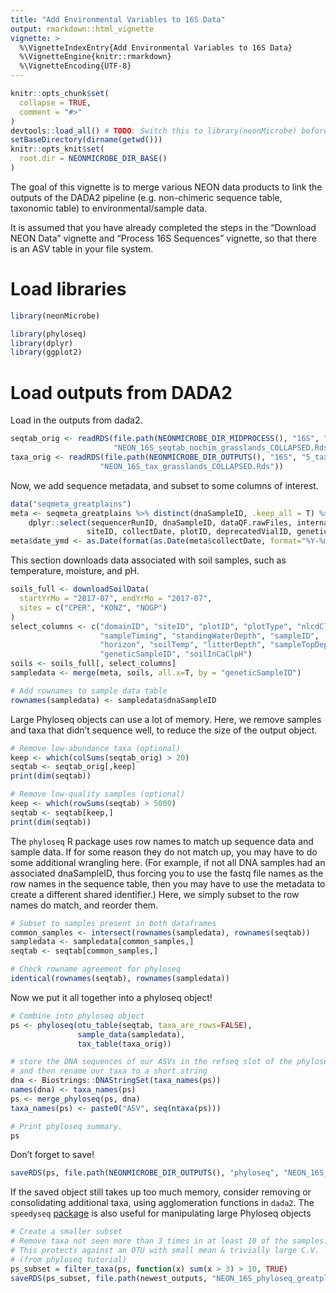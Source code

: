 ```yaml
---
title: "Add Environmental Variables to 16S Data"
output: rmarkdown::html_vignette
vignette: >
  %\VignetteIndexEntry{Add Environmental Variables to 16S Data}
  %\VignetteEngine{knitr::rmarkdown}
  %\VignetteEncoding{UTF-8}
---
```


```r
knitr::opts_chunk$set(
  collapse = TRUE,
  comment = "#>"
)
devtools::load_all() # TODO: Switch this to library(neonMicrobe) before publishing
setBaseDirectory(dirname(getwd()))
knitr::opts_knit$set(
  root.dir = NEONMICROBE_DIR_BASE()
)
```

The goal of this vignette is to merge various NEON data products to link the outputs of the DADA2 pipeline (e.g. non-chimeric sequence table, taxonomic table) to environmental/sample data. 

It is assumed that you have already completed the steps in the "Download NEON Data" vignette and "Process 16S Sequences" vignette, so that there is an ASV table in your file system.

# Load libraries

```r
library(neonMicrobe)
```

```r
library(phyloseq)
library(dplyr)
library(ggplot2)
```

# Load outputs from DADA2 

Load in the outputs from dada2.

```r
seqtab_orig <- readRDS(file.path(NEONMICROBE_DIR_MIDPROCESS(), "16S", "4_collapsed",
                       "NEON_16S_seqtab_nochim_grasslands_COLLAPSED.Rds"))
taxa_orig <- readRDS(file.path(NEONMICROBE_DIR_OUTPUTS(), "16S", "5_tax", 
                    "NEON_16S_tax_grasslands_COLLAPSED.Rds"))
```

Now, we add sequence metadata, and subset to some columns of interest.

```r
data("seqmeta_greatplains")
meta <- seqmeta_greatplains %>% distinct(dnaSampleID, .keep_all = T) %>% 
	dplyr::select(sequencerRunID, dnaSampleID, dataQF.rawFiles, internalLabID.seq,
				 siteID, collectDate, plotID, deprecatedVialID, geneticSampleID)
meta$date_ymd <- as.Date(format(as.Date(meta$collectDate, format="%Y-%m-%d %H:%M:%S"), "%Y-%m-%d"))
```

This section downloads data associated with soil samples, such as temperature, moisture, and pH.

```r
soils_full <- downloadSoilData(
  startYrMo = "2017-07", endYrMo = "2017-07", 
  sites = c("CPER", "KONZ", "NOGP")
)
select_columns <- c("domainID", "siteID", "plotID", "plotType", "nlcdClass", "collectDate", 
                    "sampleTiming", "standingWaterDepth", "sampleID", 
                    "horizon", "soilTemp", "litterDepth", "sampleTopDepth", "sampleBottomDepth", 
                    "geneticSampleID", "soilInCaClpH")
soils <- soils_full[, select_columns]
sampledata <- merge(meta, soils, all.x=T, by = "geneticSampleID")

# Add rownames to sample data table 
rownames(sampledata) <- sampledata$dnaSampleID
```

Large Phyloseq objects can use a lot of memory. Here, we remove samples and taxa that didn't sequence well, to reduce the size of the output object.

```r
# Remove low-abundance taxa (optional)
keep <- which(colSums(seqtab_orig) > 20)
seqtab <- seqtab_orig[,keep]
print(dim(seqtab))

# Remove low-quality samples (optional)
keep <- which(rowSums(seqtab) > 5000)
seqtab <- seqtab[keep,]
print(dim(seqtab))
```

The `phyloseq` R package uses row names to match up sequence data and sample data. If for some reason they do not match up, you may have to do some additional wrangling here. (For example, if not all DNA samples had an associated dnaSampleID, thus forcing you to use the fastq file names as the row names in the sequence table, then you may have to use the metadata to create a different shared identifier.) Here, we simply subset to the row names do match, and reorder them.

```r
# Subset to samples present in both dataframes
common_samples <- intersect(rownames(sampledata), rownames(seqtab))
sampledata <- sampledata[common_samples,]
seqtab <- seqtab[common_samples,]

# Check rowname agreement for phyloseq
identical(rownames(seqtab), rownames(sampledata))
```

Now we put it all together into a phyloseq object!

```r
# Combine into phyloseq object
ps <- phyloseq(otu_table(seqtab, taxa_are_rows=FALSE),
               sample_data(sampledata),
               tax_table(taxa_orig))

# store the DNA sequences of our ASVs in the refseq slot of the phyloseq object,
# and then rename our taxa to a short string
dna <- Biostrings::DNAStringSet(taxa_names(ps))
names(dna) <- taxa_names(ps)
ps <- merge_phyloseq(ps, dna)
taxa_names(ps) <- paste0("ASV", seq(ntaxa(ps)))

# Print phyloseq summary.
ps 
```

Don't forget to save! 

```r
saveRDS(ps, file.path(NEONMICROBE_DIR_OUTPUTS(), "phyloseq", "NEON_16S_phyloseq_greatplains.Rds"))
```


If the saved object still takes up too much memory, consider removing or consolidating additional taxa, using agglomeration functions in `dada2`. The `speedyseq` [package](https://github.com/mikemc/speedyseq) is also useful for manipulating large Phyloseq objects

```r
# Create a smaller subset
# Remove taxa not seen more than 3 times in at least 10 of the samples. 
# This protects against an OTU with small mean & trivially large C.V. 
# (from phyloseq tutorial)
ps_subset = filter_taxa(ps, function(x) sum(x > 3) > 10, TRUE)
saveRDS(ps_subset, file.path(newest_outputs, "NEON_16S_phyloseq_greatplains_subset.Rds"))
```
